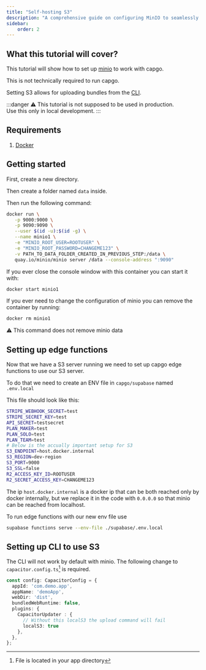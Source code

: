 ```yaml
---
title: "Self-hosting S3"
description: "A comprehensive guide on configuring MinIO to seamlessly integrate with CodePushGo for efficient local development and testing"
sidebar:
    order: 2
---
```


## What this tutorial will cover?

This tutorial will show how to set up [minio](https://min.io/) to work with capgo.

This is not technically required to run capgo.

Setting S3 allows for uploading bundles from the [CLI](/docs/cli/commands/).

:::danger
⚠️ This tutorial is not supposed to be used in production.\
Use this only in local development.
:::

## Requirements

 1. [Docker](https://www.docker.com/)

## Getting started

First, create a new directory.

Then create a folder named `data` inside.

Then run the following command:
```bash
docker run \
   -p 9000:9000 \
   -p 9090:9090 \
   --user $(id -u):$(id -g) \
   --name minio1 \
   -e "MINIO_ROOT_USER=ROOTUSER" \
   -e "MINIO_ROOT_PASSWORD=CHANGEME123" \
   -v PATH_TO_DATA_FOLDER_CREATED_IN_PREVIOUS_STEP:/data \
   quay.io/minio/minio server /data --console-address ":9090"
```

If you ever close the console window with this container you can start it with:
```bash
docker start minio1
```

If you ever need to change the configuration of minio you can remove the container by running:
```bash
docker rm minio1
```
⚠️ This command does not remove minio data

## Setting up edge functions

Now that we have a S3 server running we need to set up capgo edge functions to use our S3 server.

To do that we need to create an ENV file in `capgo/supabase` named `.env.local`

This file should look like this:
```bash
STRIPE_WEBHOOK_SECRET=test
STRIPE_SECRET_KEY=test
API_SECRET=testsecret
PLAN_MAKER=test
PLAN_SOLO=test
PLAN_TEAM=test
# Below is the accually important setup for S3
S3_ENDPOINT=host.docker.internal
S3_REGION=dev-region
S3_PORT=9000
S3_SSL=false
R2_ACCESS_KEY_ID=ROOTUSER
R2_SECRET_ACCESS_KEY=CHANGEME123
```

The ip `host.docker.internal` is a docker ip that can be both reached only by docker internally, but we replace it in the code with `0.0.0.0` so that minio can be reached from localhost.

To run edge functions with our new env file use
```bash
supabase functions serve --env-file ./supabase/.env.local
```

## Setting up CLI to use S3

The CLI will not work by default with minio. The following change to `capacitor.config.ts`[^1] is required.
```ts
const config: CapacitorConfig = {
  appId: 'com.demo.app',
  appName: 'demoApp',
  webDir: 'dist',
  bundledWebRuntime: false,
  plugins: {
    CapacitorUpdater : {
      // Without this localS3 the upload command will fail
      localS3: true
    },
  },
};
```

[^1]: File is located in your app directory
